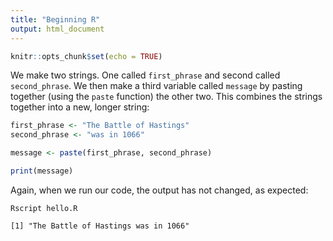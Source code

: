 ```yaml
---
title: "Beginning R"
output: html_document
---
```


```r
knitr::opts_chunk$set(echo = TRUE)
```

We make two strings. One called `first_phrase` and second called `second_phrase`. 
We then make a third variable called `message` by pasting together (using the 
`paste` function) the other two. This combines the strings together into a new, 
longer string:

```R
first_phrase <- "The Battle of Hastings"
second_phrase <- "was in 1066"

message <- paste(first_phrase, second_phrase)

print(message)
```

Again, when we run our code, the output has not changed, as expected:

```
Rscript hello.R

[1] "The Battle of Hastings was in 1066"
```

